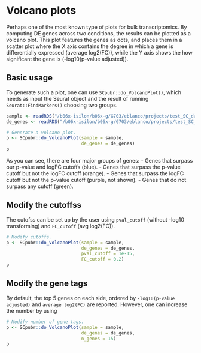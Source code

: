 # Volcano plots

Perhaps one of the most known type of plots for bulk transcriptomics. By computing DE genes across two conditions, the results can be plotted as a volcano plot. This plot features the genes as dots, and places them in a scatter plot where the X axis contains the degree in which a gene is differentially expressed (average log2(FC)), while the Y axis shows the how significant the gene is (-log10(p-value adjusted)). 

## Basic usage
To generate such a plot, one can use `SCpubr::do_VolcanoPlot()`, which needs as input the Seurat object and the result of running `Seurat::FindMarkers()` choosing two groups.

```r
sample <- readRDS("/b06x-isilon/b06x-g/G703/eblanco/projects/test_SC_datasets/sc_dataset.rds")
de_genes <- readRDS("/b06x-isilon/b06x-g/G703/eblanco/projects/test_SC_datasets/pairwise_de_genes.rds")
```

```r
# Generate a volcano plot.
p <- SCpubr::do_VolcanoPlot(sample = sample,
                            de_genes = de_genes)
p
```

As you can see, there are four major groups of genes:
- Genes that surpass our p-value and logFC cutoffs (blue).
- Genes that surpass the p-value cutoff but not the logFC cutoff (orange).
- Genes that surpass the logFC cutoff but not the p-value cutoff (purple, not shown).
- Genes that do not surpass any cutoff (green).

## Modify the cutoffss

The cutofss can be set up by the user using `pval_cutoff` (without -log10 transforming) and `FC_cutoff` (avg log2(FC)).

```r
# Modify cutoffs.
p <- SCpubr::do_VolcanoPlot(sample = sample,
                            de_genes = de_genes,
                            pval_cutoff = 1e-15,
                            FC_cutoff = 0.2)
p
```

## Modify the gene tags
By default, the top 5 genes on each side, ordered by `-log10(p-value adjusted)` and `average log2(FC)` are reported. However, one can increase the number by using

```r
# Modify number of gene tags.
p <- SCpubr::do_VolcanoPlot(sample = sample,
                            de_genes = de_genes,
                            n_genes = 15)
p
```








